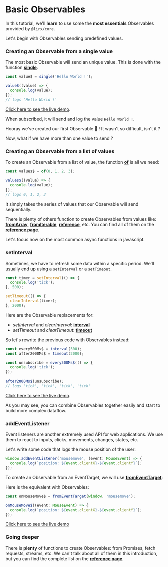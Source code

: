 # Basic Observables

In this tutorial, we'll **learn** to use some the **most essentials** Observables provided by `@lirx/core`.

Let's begin with Observables sending predefined values.

### Creating an Observable from a single value

The most basic Observable will send an unique value.
This is done with the function **[single](../../../reference/single)**.

```ts
const value$ = single('Hello World !');

value$((value) => {
  console.log(value);
});
// logs 'Hello World !'
```

[//]: # (TODO create live demo)
[Click here to see the live demo](https://stackblitz.com/edit/typescript-9swej8?devtoolsheight=33&file=index.ts).


When subscribed, it will send and log the value `Hello World !`.

Hooray we've created our first Observable 🎉 ! It wasn't so difficult, isn't it ?

Now, what if we have more than one value to send ?

### Creating an Observable from a list of values

To create an Observable from a list of value, the function **[of](../../../reference/of)** is all we need:

```ts
const values$ = of(0, 1, 2, 3);

values$((value) => {
  console.log(value);
});
// logs 0, 1, 2, 3
```

It simply takes the series of values that our Observable will send sequentially.

There is plenty of others function to create Observables from values like:
**[fromArray](../../../reference/from-array)**,
**[fromIterable](../../../reference/from-iterable)**,
**[reference](../../../reference/reference)**,
etc.
You can find all of them on the **[reference page](../../../reference/observable)**.

Let's focus now on the most common async functions in javascript.

### setInterval

Sometimes, we have to refresh some data within a specific period.
We'll usually end up using a `setInterval` or a `setTimeout`.

```ts
const timer = setInterval(() => {
  console.log('tick');
}, 500);

setTimeout(() => {
  clearInterval(timer);
}, 2000);
```

Here are the Observable replacements for:

- *setInterval* and *clearInterval*: **[interval](../../../reference/interval)**
- *setTimeout* and *clearTimeout*: **[timeout](../../../reference/timeout)**

So let's rewrite the previous code with Observables instead:

```ts
const every500Ms$ = interval(500);
const after2000Ms$ = timeout(2000);

const unsubscribe = every500Ms$(() => {
  console.log('tick');
});

after2000Ms$(unsubscribe);
// logs 'tick', 'tick', 'tick', 'tick'
```

[Click here to see the live demo](https://stackblitz.com/edit/typescript-9swej8?devtoolsheight=33&file=index.ts).

As you may see, you can combine Observables together easily and start to build more complex dataflow.

### addEventListener

Event listeners are another extremely used API for web applications.
We use them to react to inputs, clicks, movements, changes, states, etc.

Let's write some code that logs the mouse position of the user:

```ts
window.addEventListener('mousemove', (event: MouseEvent) => {
  console.log(`position: ${event.clientX}-${event.clientY}`);
});
```

To create an Observable from an EventTarget, we will use **[fromEventTarget](../../../reference/from-event-target)**:

Here is the equivalent with Observables:

```ts
const onMouseMove$ = fromEventTarget(window, 'mousemove');

onMouseMove$((event: MouseEvent) => {
  console.log(`position: ${event.clientX}-${event.clientY}`);
});
```

[Click here to see the live demo](https://stackblitz.com/edit/typescript-crwffj?devtoolsheight=33&file=index.ts)


### Going deeper

There is **plenty** of functions to create Observables:
from Promises, fetch requests, streams, etc.
We can't talk about all of them in this introduction, but you can find the complete list on the **[reference page](../../../reference/observable)**.

